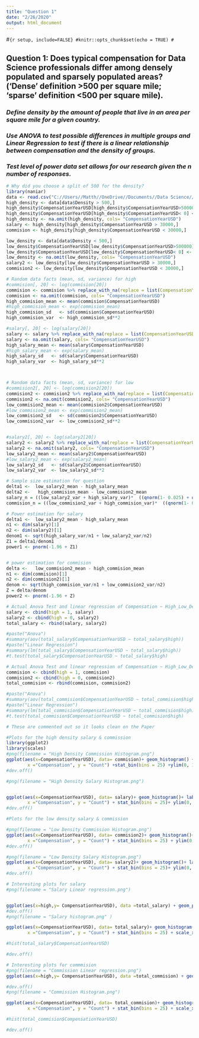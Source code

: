 ---
title: "Question 1"
date: "2/26/2020"
output: html_document
---

#```{r setup, include=FALSE}
#knitr::opts_chunk$set(echo = TRUE)
#```

## **Question 1: Does typical compensation for Data Science professionals differ among densely populated and sparsely populated areas? (‘Dense’ definition >500 per square mile; ‘sparse’ definition <500 per square mile). **

### *Define density by the amount of people that live in an area per square mile for a given country.*

### *Use ANOVA to test possible differences in multiple groups and Linear Regression to test if there is a linear relationship between compensation and the density of groups. *

### *Test level of power data set allows for our research given the n number of responses.*

```{r, Q1_data, eval =TRUE, echo=FALSE}
# Why did you choose a split of 500 for the density?
library(naniar)
data <- read.csv("C://Users//Matth//OneDrive//Documents//Data Science//DATA 557//557_Final_Project//Data//Data_Science_Density.csv")
high_density <- data[data$Density > 500,]
high_density$CompensationYearUSD[high_density$CompensationYearUSD>500000] <- NA # 4 removed
high_density$CompensationYearUSD[high_density$CompensationYearUSD< 0] <- NA
high_density <- na.omit(high_density, cols= "CompensationYearUSD")
salary <- high_density[high_density$CompensationYearUSD > 30000,]
commision <- high_density[high_density$CompensationYearUSD < 30000,]

low_density <- data[data$Density < 500,]
low_density$CompensationYearUSD[low_density$CompensationYearUSD>500000] <- NA # 11 removed
low_density$CompensationYearUSD[low_density$CompensationYearUSD< 0] <- NA
low_density <- na.omit(low_density, cols= "CompensationYearUSD")
salary2 <- low_density[low_density$CompensationYearUSD > 30000,]
commision2 <- low_density[low_density$CompensationYearUSD < 30000,]
```



```{r, facts-chunk, eval =TRUE, echo= FALSE}
# Random data facts (mean, sd, variance) for high
#commision[, 20] <- log(commision[20])
commision <- commision %>% replace_with_na(replace = list(CompensationYearUSD = 0))
commision <- na.omit(commision, cols= "CompensationYearUSD")
high_commision_mean <- mean(commision$CompensationYearUSD)
#high_commision_mean <- exp(commision_mean)
high_commision_sd   <- sd(commision$CompensationYearUSD)
high_commision_var  <- high_commision_sd**2

#salary[, 20] <- log(salary[20])
salary <- salary %>% replace_with_na(replace = list(CompensationYearUSD = 0))
salary <- na.omit(salary, cols= "CompensationYearUSD")
high_salary_mean <- mean(salary$CompensationYearUSD)
#high_salary_mean <- exp(salary_mean)
high_salary_sd   <- sd(salary$CompensationYearUSD)
high_salary_var  <- high_salary_sd**2



# Random data facts (mean, sd, variance) for low
#commision2[, 20] <- log(commision2[20])
commision2 <- commision2 %>% replace_with_na(replace = list(CompensationYearUSD = 0))
commision2 <- na.omit(commision2, cols= "CompensationYearUSD")
low_commision2_mean <- mean(commision2$CompensationYearUSD)
#low_commision2_mean <- exp(commision2_mean)
low_commision2_sd   <- sd(commision2$CompensationYearUSD)
low_commision2_var  <- low_commision2_sd**2


#salary2[, 20] <- log(salary2[20])
salary2 <- salary2 %>% replace_with_na(replace = list(CompensationYearUSD = c(-Inf, Inf)))
salary2 <- na.omit(salary2, cols= "CompensationYearUSD")
low_salary2_mean <- mean(salary2$CompensationYearUSD)
#low_salary2_mean <- exp(salary2_mean)
low_salary2_sd   <- sd(salary2$CompensationYearUSD)
low_salary2_var  <- low_salary2_sd**2
```

```{r, sample_size, eval=FALSE}
# Sample size estimation for question
delta1 <-  low_salary2_mean - high_salary_mean
delta2 <-   high_commision_mean - low_commision2_mean 
salary_n = ((low_salary2_var + high_salary_var)*  ((qnorm(1- 0.025) + qnorm(.9))**2)   )/(delta1**2)
commision_n = ((low_commision2_var + high_commision_var)*  ((qnorm(1- 0.025) + qnorm(.9))**2)   )/(delta2**2)
```

```{r, power_est, eval=FALSE, echo=FALSE}
# Power estimation for salary
delta1 <-  low_salary2_mean - high_salary_mean
n1 <- dim(salary)[1]
n2 <- dim(salary2)[1]
denom1 <- sqrt(high_salary_var/n1 + low_salary2_var/n2)
Z1 = delta1/denom1
power1 <- pnorm(-1.96 + Z1)


# power estimation for commision
delta <-   low_commision2_mean - high_commision_mean 
n1 <- dim(commision)[1]
n2 <- dim(commision2)[1]
denom <- sqrt(high_commision_var/n1 + low_commision2_var/n2)
Z = delta/denom
power2 <- pnorm(-1.96 + Z)
```


```{r, testing, eval= TRUE, echo=FALSE}
# Actual Anova Test and linear regression of Compensation ~ High_Low_Density for salary
salary <- cbind(high = 1, salary)
salary2 <- cbind(high = 0, salary2)
total_salary <- rbind(salary, salary2)

#paste("Anova")
#summary(aov(total_salary$CompensationYearUSD ~ total_salary$high))
#paste("Linear Regression")
#summary(lm(total_salary$CompensationYearUSD ~ total_salary$high))
#t.test(total_salary$CompensationYearUSD ~ total_salary$high)

# Actual Anova Test and linear regression of Compensation ~ High_Low_Density for commision
commision <- cbind(high = 1, commision)
commision2 <- cbind(high = 0, commision2)
total_commision <- rbind(commision, commision2)

#paste("Anova")
#summary(aov(total_commision$CompensationYearUSD ~ total_commision$high))
#paste("Linear Regression")
#summary(lm(total_commision$CompensationYearUSD ~ total_commision$high))
#t.test(total_commision$CompensationYearUSD ~ total_commision$high)

# These are commented out so it looks clean on the Paper


```

```{r, pre_plots, eval=TRUE,message=FALSE, warning=FALSE, include=FALSE, echo=FALSE}
#Plots for the high density salary & commission
library(ggplot2)
library(scales)
#png(filename = "High Density Commission Histogram.png")
ggplot(aes(x=CompensationYearUSD), data= commision)+ geom_histogram() + labs(title="Histogram of High Density Commission",
        x ="Compensation", y = "Count") +stat_bin(bins = 25) +ylim(0, 100) + scale_x_continuous(labels = dollar) + annotate("text", label = "Mu: $11,187",x = 10000, y=15, color= "white")
#dev.off()

#png(filename = "High Density Salary Histogram.png")


ggplot(aes(x=CompensationYearUSD), data= salary)+ geom_histogram()+ labs(title="Histogram of High Density Salary",
        x ="Compensation", y = "Count") + stat_bin(bins = 25)+ ylim(0, 400) + scale_x_continuous(labels = dollar) + annotate("text", label = "Mu: $77,107",x = 50000, y=15, color= "white")
#dev.off()

#Plots for the low density salary & commission

#png(filename = "Low Density Commission Histogram.png")
ggplot(aes(x=CompensationYearUSD), data= commision2)+ geom_histogram()+ labs(title="Histogram of Low Density Commission",
        x ="Compensation", y = "Count") + stat_bin(bins = 25) + ylim(0, 100) + scale_x_continuous(labels = dollar) + annotate("text", label = "Mu: $13,171",x = 10000, y=15, color= "white")
#dev.off()

#png(filename = "Low Density Salary Histogram.png")
ggplot(aes(x=CompensationYearUSD), data= salary2)+ geom_histogram()+ labs(title="Histogram of Low Density Salary",
        x ="Compensation", y = "Count") + stat_bin(bins = 25)+ ylim(0, 400) + scale_x_continuous(labels = dollar) + annotate("text", label = "Mu: $98,795",x = 100000, y=15, color= "white")
#dev.off()
```




```{r, Question_1_plot_salary, dependson= "testing", eval=TRUE, include= FALSE}
# Interesting plots for salary
#png(filename = "Salary Linear regression.png")


ggplot(aes(x=high,y= CompensationYearUSD), data =total_salary) + geom_point() + stat_smooth(method="lm")
#dev.off()
#png(filename = "Salary histogram.png" )

ggplot(aes(x=CompensationYearUSD), data= total_salary)+ geom_histogram()+ labs(title="Histogram of Salary",
        x ="Compensation", y = "Count") + stat_bin(bins = 25) + scale_x_continuous(labels = dollar) + annotate("text", label = paste("Mu: ", toString(mean(total_salary$CompensationYearUSD))),x = 100000, y=15, color= "white")

```

```{r, Question_1_plot_commission, dependson= "testing", eval=TRUE, include=FALSE}
#hist(total_salary$CompensationYearUSD)

#dev.off()

# Interesting plots for commmision
#png(filename = "Commission Linear regression.png")
ggplot(aes(x=high,y= CompensationYearUSD), data =total_commision) + geom_point() + stat_smooth(method="lm")

#dev.off()
#png(filename = "Commission Histogram.png")

ggplot(aes(x=CompensationYearUSD), data= total_commision)+ geom_histogram()+ labs(title="Histogram of Commission",
        x ="Compensation", y = "Count") + stat_bin(bins = 25) + scale_x_continuous(labels = dollar) + annotate("text", label = paste("Mu: ", toString(mean(total_commision$CompensationYearUSD))),x = 10000, y=15, color= "white")

#hist(total_commision$CompensationYearUSD)

#dev.off()

```
